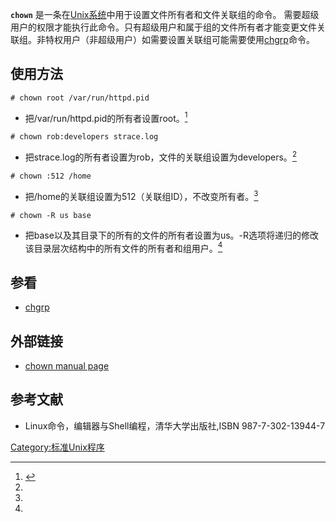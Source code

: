 {{Refimprove|time=2021-01-26T14:02:07+00:00}}
{{NoteTA|G1=IT}}
{{Lowercase title}}
<tt>'''chown'''</tt> 是一条在[[Unix|Unix系统]]中用于设置文件所有者和文件关联组的命令。 需要超级用户的权限才能执行此命令。只有超级用户和属于组的文件所有者才能变更文件关联组。非特权用户（非超级用户）如需要设置关联组可能需要使用[[chgrp|chgrp]]命令。
== 使用方法 ==
 # chown root /var/run/httpd.pid
* 把/var/run/httpd.pid的所有者设置root。<ref name=":0">{{Cite web|title=GNU Coreutils|url=https://www.gnu.org/software/coreutils/manual/coreutils.html|accessdate=2021-01-26|author=|date=|format=|publisher=Free Software Foundation, Inc|language=en|archive-date=2020-12-04|archive-url=https://web.archive.org/web/20201204020457/https://www.gnu.org/software/coreutils/manual/coreutils.html|dead-url=no}}</ref>

 # chown rob:developers strace.log
* 把strace.log的所有者设置为rob，文件的关联组设置为developers。<ref name=":0" />

 # chown :512 /home
* 把/home的关联组设置为512（关联组ID），不改变所有者。<ref name=":0" />

 # chown -R us base
* 把base以及其目录下的所有的文件的所有者设置为us。-R选项将递归的修改该目录层次结构中的所有文件的所有者和组用户。<ref name=":0" />

== 参看 ==
*[[chgrp|chgrp]]

== 外部链接 ==
* [https://web.archive.org/web/20170623021906/http://nersp.nerdc.ufl.edu/~dicke3/nerspcs/chown.html chown manual page]{{Reflist}}
{{Unix命令}}

[[Category:标准Unix程序|Category:标准Unix程序]]

== 参考文献 ==
* Linux命令，编辑器与Shell编程，清华大学出版社,ISBN 987-7-302-13944-7